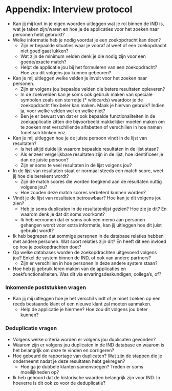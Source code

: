 # Appendix: Interview protocol {#appendix-protocol}

[comment]: <> "LTeX: language=nl"

* Kan jij mij kort in je eigen woorden uitleggen wat je rol binnen de IND is, wat je taken zijn/waren en hoe je de applicaties voor het zoeken naar personen hebt gebruikt?
* Welke informatie heb je nodig voordat je een zoekopdracht kan doen?
  +	Zijn er bepaalde situaties waar je vooraf al weet of een zoekopdracht niet goed gaat lukken?
  + Wat zijn de minimum velden denk je die nodig zijn voor een goede/exacte match?
  + Helpt de applicatie jou bij het formuleren van een zoekopdracht? Hoe zou dit volgens jou kunnen gebeuren?
* Kan je mij uitleggen welke velden je invult voor het zoeken naar personen.
  + Zijn er volgens jou bepaalde velden die betere resultaten opleveren?
  + In de zoekvelden kan je soms ook gebruik maken van speciale symbolen zoals een sterretje (* wildcards) waardoor je de zoekopdracht flexibeler kan maken. Maak je hiervan gebruik? Indien ja, voor welke velden wel en welke niet?
  + Ben je er bewust van dat er ook bepaalde functionaliteiten in de zoekapplicatie zitten die bijvoorbeeld makkelijker moeten maken om te zoeken met verschillende alfabetten of verschillen in hoe namen fonetisch klinken enz.
* Kan je mij uitleggen hoe je de juiste persoon vindt in de lijst van resultaten?
  + Is het altijd duidelijk waarom bepaalde resultaten in de lijst staan?
  + Als er zeer vergelijkbare resultaten zijn in de lijst, hoe identificeer je dan de juiste persoon?
  + Zijn er soms te veel resultaten in de lijst volgens jou?
* In de lijst van resultaten staat er normaal steeds een match score, weet jij hoe die berekent wordt?
  + Zijn de match scores die worden toegkend aan de resultaten nuttig volgens jou?
  + Hoe zouden deze match scores verbeterd kunnen worden?
* Vindt je de lijst van resultaten betrouwbaar? Hoe kan je dit volgens jou zien?
  + Heb je soms duplicaten in de resultatenlijst gezien? Hoe zie je dit? En waarom denk je dat dit soms voorkomt?
  + Ik heb vernomen dat er soms ook een memo aan personen gehangen wordt voor extra informatie, kan jij uitleggen hoe dit juist gebruikt wordt?
* Ik heb begrepen dat sommige personen in de database relaties hebben met andere personen. Wat soort relaties zijn dit? En heeft dit een invloed op hoe je zoekopdrachten doet?
* Op welke databases worden de zoekopdrachten uitgevoerd volgens jou? Enkel de system binnen de IND, of ook van andere partners?
  + Zijn er verschillen in hoe personen in deze andere system staan?
* Hoe heb jij gebruik leren maken van de applicaties en zoekfunctionaliteiten. Was dit via ervaringsdeskundigen, collega’s, of?

### Inkomende poststukken vragen

* Kan jij mij uitleggen hoe je het verschil vindt of je moet zoeken op een reeds bestaande klant of een nieuwe klant zal moeten aanmaken.
  + Help de applicatie je hiermee? Hoe zou dit volgens jou beter kunnen?

### Deduplicatie vragen

* Volgens welke criteria worden er volgens jou duplicaten gevonden?
* Waarom zijn er volgens jou duplicaten in de IND database en waarom is het belangrijk om deze te vinden en corrigeren?
* Hoe gebeurd de rapportage van duplicaten? Wat zijn de stappen die je onderneemt nadat je deze resultaten hebt gekregen?
  + Hoe ga je dubbele klanten samenvoegen? Treden er soms moeilijkheden op?
* Ik heb gehoord dat de historische waarden belangrijk zijn voor IND. In hoeverre is dit ook zo voor de deduplicatie?

[comment]: <> "LTeX: language=en"
